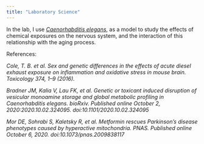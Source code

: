 ```yaml
---
title: "Laboratory Science"
---
```


In the lab, I use [*Caenorhabditis elegans*](https://en.wikipedia.org/wiki/Caenorhabditis_elegans), as a model to study the effects of chemical exposures on the nervous system, and the interaction of this relationship with the aging process. 

References:  

*Cole, T. B. et al. Sex and genetic differences in the effects of acute diesel exhaust exposure on inflammation and oxidative stress in mouse brain. Toxicology 374, 1–9 (2016).*

*Bradner JM, Kalia V, Lau FK, et al. Genetic or toxicant induced disruption of vesicular monoamine storage and global metabolic profiling in Caenorhabditis elegans. bioRxiv. Published online October 2, 2020:2020.10.02.324095. doi:10.1101/2020.10.02.324095*

*Mor DE, Sohrabi S, Kaletsky R, et al. Metformin rescues Parkinson’s disease phenotypes caused by hyperactive mitochondria. PNAS. Published online October 6, 2020. doi:10.1073/pnas.2009838117*




